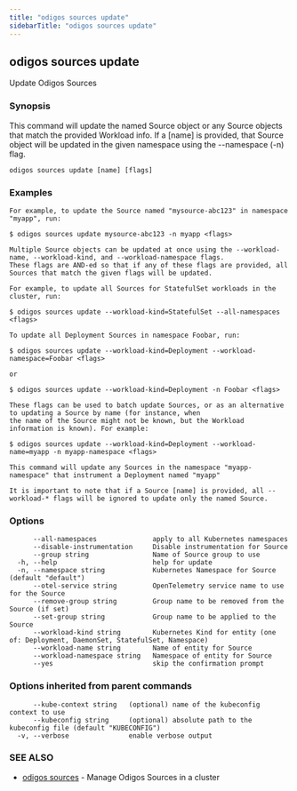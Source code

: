 ```yaml
---
title: "odigos sources update"
sidebarTitle: "odigos sources update"
---
```

## odigos sources update

Update Odigos Sources

### Synopsis

This command will update the named Source object or any Source objects that match the provided Workload info.
If a [name] is provided, that Source object will be updated in the given namespace using the --namespace (-n) flag.

```
odigos sources update [name] [flags]
```

### Examples

```
For example, to update the Source named "mysource-abc123" in namespace "myapp", run:

$ odigos sources update mysource-abc123 -n myapp <flags>

Multiple Source objects can be updated at once using the --workload-name, --workload-kind, and --workload-namespace flags.
These flags are AND-ed so that if any of these flags are provided, all Sources that match the given flags will be updated.

For example, to update all Sources for StatefulSet workloads in the cluster, run:

$ odigos sources update --workload-kind=StatefulSet --all-namespaces <flags>

To update all Deployment Sources in namespace Foobar, run:

$ odigos sources update --workload-kind=Deployment --workload-namespace=Foobar <flags>

or

$ odigos sources update --workload-kind=Deployment -n Foobar <flags>

These flags can be used to batch update Sources, or as an alternative to updating a Source by name (for instance, when
the name of the Source might not be known, but the Workload information is known). For example:

$ odigos sources update --workload-kind=Deployment --workload-name=myapp -n myapp-namespace <flags>

This command will update any Sources in the namespace "myapp-namespace" that instrument a Deployment named "myapp"

It is important to note that if a Source [name] is provided, all --workload-* flags will be ignored to update only the named Source.

```

### Options

```
      --all-namespaces              apply to all Kubernetes namespaces
      --disable-instrumentation     Disable instrumentation for Source
      --group string                Name of Source group to use
  -h, --help                        help for update
  -n, --namespace string            Kubernetes Namespace for Source (default "default")
      --otel-service string         OpenTelemetry service name to use for the Source
      --remove-group string         Group name to be removed from the Source (if set)
      --set-group string            Group name to be applied to the Source
      --workload-kind string        Kubernetes Kind for entity (one of: Deployment, DaemonSet, StatefulSet, Namespace)
      --workload-name string        Name of entity for Source
      --workload-namespace string   Namespace of entity for Source
      --yes                         skip the confirmation prompt
```

### Options inherited from parent commands

```
      --kube-context string   (optional) name of the kubeconfig context to use
      --kubeconfig string     (optional) absolute path to the kubeconfig file (default "KUBECONFIG")
  -v, --verbose               enable verbose output
```

### SEE ALSO

* [odigos sources](/cli/odigos_sources)	 - Manage Odigos Sources in a cluster